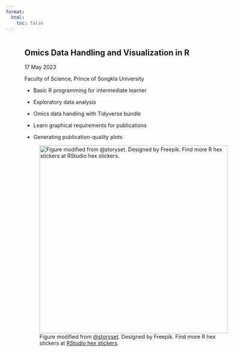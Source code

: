 ```yaml
---
format:
  html:
    toc: false
---
```


::: column-page
::: {style="padding-left: 50px; padding-right: 50px; display: inline-block;"}
::: {layout-ncol="2"}
::: {style="text-align: left;"}
# Omics Data Handling and Visualization in R

17 May 2023

Faculty of Science, Prince of Songkla University

-   Basic R programming for intermediate learner

-   Exploratory data analysis

-   Omics data handling with Tidyverse bundle

-   Learn graphical requirements for publications

-   Generating publication-quality plots
:::

::: {style="text-align: left;"}
![Figure modified from [\@storyset](https://www.freepik.com/author/stories). Designed by Freepik. Find more R hex stickers at [RStudio hex stickers](https://github.com/rstudio/hex-stickers).](/img/web_homepage.png){style="align: right;" width="500"}
:::
:::
:::
:::
